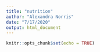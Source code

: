 ```yaml
---
title: "nutrition"
author: "Alexandra Norris"
date: "7/17/2020"
output: html_document
---
```


```r
knitr::opts_chunk$set(echo = TRUE)
```




